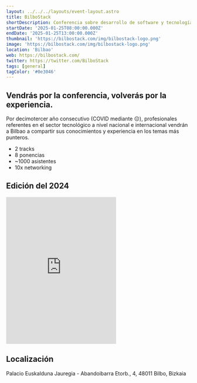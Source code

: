 ```yaml
---
layout: ../../../layouts/event-layout.astro
title: BilboStack
shortDescription: Conferencia sobre desarrollo de software y tecnología en general, en el centro del planeta, en Bilbao
startDate: '2025-01-25T08:00:00.000Z'
endDate: '2025-01-25T13:00:00.000Z'
thumbnail: 'https://bilbostack.com/img/bilbostack-logo.png'
image: 'https://bilbostack.com/img/bilbostack-logo.png'
location: 'Bilbao'
web: https://bilbostack.com/
twitter: https://twitter.com/BilboStack
tags: [general]
tagColor: '#0e3046'
---
```



## Vendrás por la conferencia, volverás por la experiencia.

Por decimotercer año consecutivo (COVID mediante 😔), profesionales referentes en el sector tecnológico a nivel nacional e internacional vendrán a Bilbao a compartir sus conocimientos y experiencia en los temas más punteros.

- 2 tracks
- 8 ponencias
- ~1000 asistentes
- 10x networking

## Edición del 2024

<iframe
  className="mt-4 w-full"
  height="400"
  src="https://www.youtube.com/embed/YvbhfPTLMoA"
  title=""
  frameborder="0"
  allow="accelerometer; autoplay; clipboard-write; encrypted-media; gyroscope; picture-in-picture"
  allowfullscreen
></iframe>

## Localización

Palacio Euskalduna Jauregia - Abandoibarra Etorb., 4, 48011 Bilbo, Bizkaia

<GoogleMap
  src="https://www.google.com/maps/embed?pb=!1m18!1m12!1m3!1d2905.255497835498!2d-2.947592084396059!3d43.26702288533392!2m3!1f0!2f0!3f0!3m2!1i1024!2i768!4f13.1!3m3!1m2!1s0x0%3A0x0!2zNDPCsDE2JzAxLjMiTiAywrA1Nic0My41Ilc!5e0!3m2!1ses!2ses!4v1543099024128"
  ariaLabel="Palacio Euskalduna Jauregia - Abandoibarra Etorb., 4, 48011 Bilbo, Bizkaia"
/>
